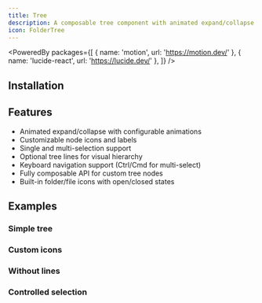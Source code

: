 ```yaml
---
title: Tree
description: A composable tree component with animated expand/collapse and customizable nodes for displaying hierarchical data structures.
icon: FolderTree
---
```


<PoweredBy packages={[
  { name: 'motion', url: 'https://motion.dev/' },
  { name: 'lucide-react', url: 'https://lucide.dev/' },
]} />

<Preview path="tree" />

## Installation

<Installer packageName="tree" />

## Features

- Animated expand/collapse with configurable animations
- Customizable node icons and labels
- Single and multi-selection support
- Optional tree lines for visual hierarchy
- Keyboard navigation support (Ctrl/Cmd for multi-select)
- Fully composable API for custom tree nodes
- Built-in folder/file icons with open/closed states

## Examples

### Simple tree

<Preview path="tree-simple" />

### Custom icons

<Preview path="tree-custom-icons" />

### Without lines

<Preview path="tree-no-lines" />

### Controlled selection

<Preview path="tree-controlled" />